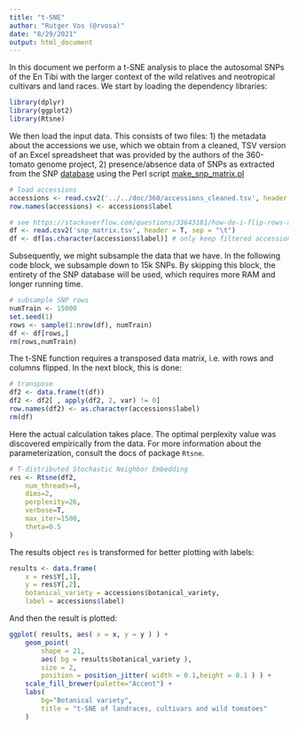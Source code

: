 ```yaml
---
title: "t-SNE"
author: "Rutger Vos (@rvosa)"
date: "8/29/2021"
output: html_document
---
```


In this document we perform a t-SNE analysis to place the autosomal SNPs of the
En Tibi with the larger context of the wild relatives and neotropical cultivars
and land races. We start by loading the dependency libraries:

```r
library(dplyr)
library(ggplot2)
library(Rtsne)
```

We then load the input data. This consists of two files: 1) the metadata about
the accessions we use, which we obtain from a cleaned, TSV version of an Excel
spreadsheet that was provided by the authors of the 360-tomato genome project,
2) presence/absence data of SNPs as extracted from the SNP 
[database](http://doi.org/10.5281/zenodo.4966843) using the Perl script
[make_snp_matrix.pl](../../script/make_snp_matrix.pl)

```r
# load accessions
accessions <- read.csv2('../../doc/360/accessions_cleaned.tsv', header = T, sep = "\t")
row.names(accessions) <- accessions$label

# see https://stackoverflow.com/questions/33643181/how-do-i-flip-rows-and-columns-in-r
df <- read.csv2('snp_matrix.tsv', header = T, sep = "\t")
df <- df[as.character(accessions$label)] # only keep filtered accessions
```

Subsequently, we might subsample the data that we have. In the following code
block, we subsample down to 15k SNPs. By skipping this block, the entirety of
the SNP database will be used, which requires more RAM and longer running time.

```r
# subsample SNP rows
numTrain <- 15000
set.seed(1)
rows <- sample(1:nrow(df), numTrain)
df <- df[rows,]
rm(rows,numTrain)
```

The t-SNE function requires a transposed data matrix, i.e. with rows and columns
flipped. In the next block, this is done:

```r
# transpose
df2 <- data.frame(t(df))
df2 <- df2[ , apply(df2, 2, var) != 0]
row.names(df2) <- as.character(accessions$label)
rm(df)
```

Here the actual calculation takes place. The optimal perplexity value was
discovered empirically from the data. For more information about the
parameterization, consult the docs of package `Rtsne`.

```r
# T-distributed Stochastic Neighbor Embedding
res <- Rtsne(df2, 
    num_threads=4, 
    dims=2, 
    perplexity=26, 
    verbose=T, 
    max_iter=1500,
    theta=0.5
)
```

The results object `res` is transformed for better plotting with labels:

```r
results <- data.frame( 
    x = res$Y[,1], 
    y = res$Y[,2], 
    botanical_variety = accessions$botanical_variety,
    label = accessions$label)
```

And then the result is plotted:

```r
ggplot( results, aes( x = x, y = y ) ) + 
    geom_point( 
        shape = 21, 
        aes( bg = results$botanical_variety ), 
        size = 2,
        position = position_jitter( width = 0.1,height = 0.1 ) ) +
    scale_fill_brewer(palette="Accent") +
    labs( 
        bg="Botanical variety", 
        title = "t-SNE of landraces, cultivars and wild tomatoes"
    )
```